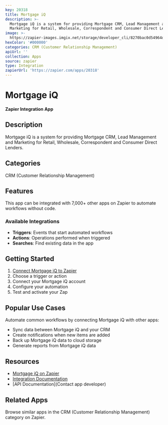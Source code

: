 ```yaml
---
key: 20318
title: Mortgage iQ
description: >-
  Mortgage iQ is a system for providing Mortgage CRM, Lead Management and
  Marketing for Retail, Wholesale, Correspondent and Consumer Direct Lenders.
image: >-
  https://zapier-images.imgix.net/storage/developer_cli/8270bac0d54964d34031a70c4695c8b5.png?auto=format%2Ccompress&ixlib=python-3.0.0&q=50
hexColor: '#000000'
categories: CRM (Customer Relationship Management)
apiUrl: ''
collection: Apps
source: zapier
type: Integration
zapierUrl: 'https://zapier.com/apps/20318'
---
```

# Mortgage iQ

**Zapier Integration App**

## Description

Mortgage iQ is a system for providing Mortgage CRM, Lead Management and Marketing for Retail, Wholesale, Correspondent and Consumer Direct Lenders.

## Categories

CRM (Customer Relationship Management)

## Features

This app can be integrated with 7,000+ other apps on Zapier to automate workflows without code.

### Available Integrations

- **Triggers**: Events that start automated workflows
- **Actions**: Operations performed when triggered
- **Searches**: Find existing data in the app

## Getting Started

1. [Connect Mortgage iQ to Zapier](https://zapier.com/apps/20318)
2. Choose a trigger or action
3. Connect your Mortgage iQ account
4. Configure your automation
5. Test and activate your Zap

## Popular Use Cases

Automate common workflows by connecting Mortgage iQ with other apps:

- Sync data between Mortgage iQ and your CRM
- Create notifications when new items are added
- Back up Mortgage iQ data to cloud storage
- Generate reports from Mortgage iQ data

## Resources

- [Mortgage iQ on Zapier](https://zapier.com/apps/20318)
- [Integration Documentation](https://zapier.com/apps/20318/integrations)
- [API Documentation](Contact app developer)

## Related Apps

Browse similar apps in the CRM (Customer Relationship Management) category on Zapier.
